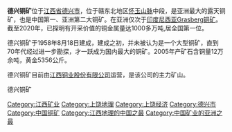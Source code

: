 {{coord|29|01|00|N|117|44|00|E|display=title|scale:100000}}
'''德兴铜矿'''位于[[江西省|江西省]][[德兴市|德兴市]]，位于赣东北地区[[怀玉山脉|怀玉山脉]]中段，是亚洲最大的露天铜矿，也是中国第一、亚洲第二大铜矿。在亚洲仅次于[[印度尼西亚|印度尼西亚]][[Grasberg铜矿|Grasberg铜矿]]。截至2020年，已探明有开采价值的铜金属量达1000多万吨,居全国第一位。

德兴铜矿于1958年8月18日建成，建成之初，并未被认为是一个大型铜矿，直到70年代经过进一步勘探，才一跃成为国内最大的铜矿。2005年产矿石含铜量12万余吨，黄金5356公斤。

德兴铜矿目前由[[江西铜业股份有限公司|江西铜业股份有限公司]]运营，是该公司的主力矿山。

德兴铜矿

[[Category:江西矿业|Category:江西矿业]]
[[Category:上饶地理|Category:上饶地理]]
[[Category:上饶经济|Category:上饶经济]]
[[Category:德兴市|Category:德兴市]]
[[Category:中国铜矿|Category:中国铜矿]]
[[Category:江西地理的中国之最|Category:江西地理的中国之最]]
[[Category:中国矿业的亚洲之最|Category:中国矿业的亚洲之最]]